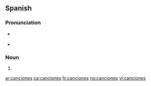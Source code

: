 ==Spanish==

===Pronunciation===
* {{a|Castilian}} {{IPA|lang=es|/kan.θiˈo.nes/}}
* {{a|Americas}} {{IPA|lang=es|/kan.siˈo.nes/}}

===Noun===
{{head|es|noun form|g=f|g2=p}}

# {{plural of|[[canción]]|lang=es|nocat=1}}

[[ar:canciones]]
[[ca:canciones]]
[[fr:canciones]]
[[no:canciones]]
[[vi:canciones]]
